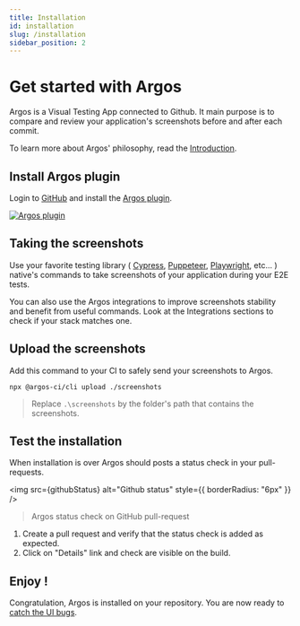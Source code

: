 ```yaml
---
title: Installation
id: installation
slug: /installation
sidebar_position: 2
---
```



# Get started with Argos

Argos is a Visual Testing App connected to Github. It main purpose is to compare and review your application's screenshots before and after each commit.

To learn more about Argos' philosophy, read the [Introduction](/#introduction).

## Install Argos plugin

Login to [GitHub](https://github.com/login) and install the [Argos plugin](https://github.com/apps/argos-ci).

<a href="https://github.com/apps/argos-ci">
  <img
    src={argosPlugin}
    alt="Argos plugin"
    style={{ borderRadius: "6px", maxWidth: "150px" }}
  />
</a>

## Taking the screenshots

Use your favorite testing library (
[Cypress](https://www.cypress.io/),
[Puppeteer](https://pptr.dev/),
[Playwright](https://playwright.dev/),
etc... ) native's commands to take screenshots of your application during your E2E tests.

You can also use the Argos integrations to improve screenshots stability and benefit from useful commands. Look at the Integrations sections to check if your stack matches one.

## Upload the screenshots

Add this command to your CI to safely send your screenshots to Argos.

```
npx @argos-ci/cli upload ./screenshots
```

> Replace `.\screenshots` by the folder's path that contains the screenshots.

## Test the installation

When installation is over Argos should posts a status check in your pull-requests.

<img src={githubStatus} alt="Github status" style={{ borderRadius: "6px" }} />

> Argos status check on GitHub pull-request

1. Create a pull request and verify that the status check is added as expected.
2. Click on "Details" link and check are visible on the build.

## Enjoy !

Congratulation, Argos is installed on your repository. You are now ready to [catch the UI bugs](/ui-tests).

